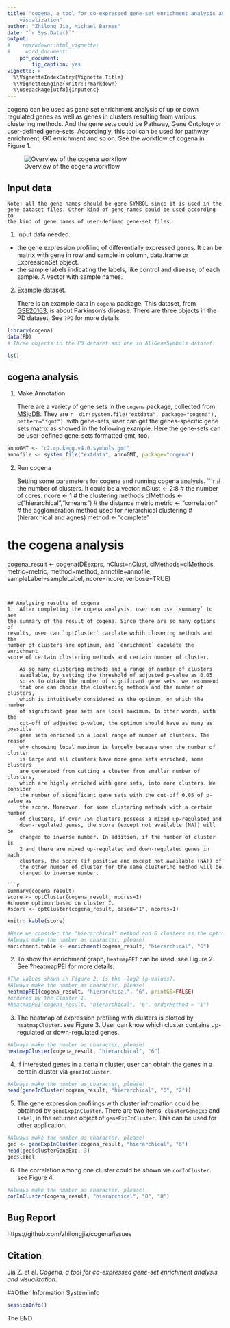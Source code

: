 ```yaml
---
title: "cogena, a tool for co-expressed gene-set enrichment analysis and 
    visualization"
author: "Zhilong Jia, Michael Barnes"
date: "`r Sys.Date()`"
output:
#    rmarkdown::html_vignette:
#     word_document:
    pdf_document:
        fig_caption: yes
vignette: >
  %\VignetteIndexEntry{Vignette Title}
  %\VignetteEngine{knitr::rmarkdown}
  %\usepackage[utf8]{inputenc}
---
```


cogena can be used as gene set enrichment analysis of up or down regulated 
genes as well as genes in clusters resulting from various clustering methods. 
And the gene sets could be Pathway, Gene Ontology or user-defined gene-sets. 
Accordingly, this tool can be used for pathway enrichment, GO enrichment 
and so on. See the workflow of cogena in Figure 1.

![Overview of the cogena workflow](Cogena_workflow.png)

## Input data
    Note: all the gene names should be gene SYMBOL since it is used in the 
    gene dataset files. Other kind of gene names could be used according to 
    the kind of gene names of user-defined gene-set files.

1. Input data needed.

- the gene expression profiling of differentially expressed genes. It can be 
matrix with gene in row and sample in column, data.frame or ExpressionSet 
object.
- the sample labels indicating the labels, like control and disease, of each 
sample. A vector with sample names.

2. Example dataset.

    There is an example data in `cogena` package. This dataset, from 
    [GSE20163](http://www.ncbi.nlm.nih.gov/geo/query/acc.cgi?acc=GSE20163), 
    is about Parkinson's disease. There are three objects in the PD dataset. 
    See `?PD` for more details.

```r
library(cogena)
data(PD)
# Three objects in the PD dataset and one in AllGeneSymbols dataset.
```
```r
ls()
```

## cogena analysis

1.  Make Annotation

    There are a variety of gene sets in the `cogena` package, collected from 
    [MSigDB](http://www.broadinstitute.org/gsea/msigdb/index.jsp). They are 
    `r  dir(system.file("extdata", package="cogena"), pattern="*gmt")`. with 
    gene-sets, user can get the genes-specific gene
    sets matrix as showed in the following example. Here the gene-sets can 
    be user-defined gene-sets formatted gmt, too.

```r
annoGMT <- "c2.cp.kegg.v4.0.symbols.gmt"
annofile <- system.file("extdata", annoGMT, package="cogena")
```

2. Run cogena

    Setting some parameters for cogena and running cogena analysis.
```r
# the number of clusters. It could be a vector.
nClust <- 2:8
# the number of cores.
ncore <- 1
# the clustering methods
clMethods <- c("hierarchical","kmeans")
# the distance metric
metric <- "correlation"
# the agglomeration method used for hierarchical clustering 
#(hierarchical and agnes)
method <- "complete"

# the cogena analysis
cogena_result <- cogena(DEexprs, nClust=nClust, clMethods=clMethods, 
    metric=metric, method=method,  annofile=annofile, 
    sampleLabel=sampleLabel, ncore=ncore, verbose=TRUE)
```


## Analysing results of cogena
1.  After completing the cogena analysis, user can use `summary` to see 
the summary of the result of cogena. Since there are so many options of 
results, user can `optCluster` caculate wchih clusering methods and the 
number of clusters are optimum, and `enrichment` caculate the enrichment 
score of certain clustering methods and certain number of cluster.

    As so many clustering methods and a range of number of clusters 
    available, by setting the threshold of adjusted p-value as 0.05 
    so as to obtain the number of significant gene sets, we recommend
    that one can choose the clustering methods and the number of clusters,
    which is intuitively considered as the optimum, on which the number 
    of significant gene sets are local maximum. In other words, with the 
    cut-off of adjusted p-value, the optimum should have as many as possible 
    gene sets enriched in a local range of number of clusters. The reason 
    why choosing local maximum is largely because when the number of cluster
    is large and all clusters have more gene sets enriched, some clusters 
    are generated from cutting a cluster from smaller number of clusters,
    which are highly enriched with gene sets, into more clusters. We consider 
    the number of significant gene sets with the cut-off 0.05 of p-value as 
    the score. Moreover, for some clustering methods with a certain number 
    of clusters, if over 75% clusters possess a mixed up-regulated and 
    down-regulated genes, the score (except not available (NA)) will be 
    changed to inverse number. In addition, if the number of cluster is 
    2 and there are mixed up-regulated and down-regulated genes in each 
    clusters, the score (if positive and except not available (NA)) of 
    the other number of cluster for the same clustering method will be 
    changed to inverse number.

```r
summary(cogena_result)
score <- optCluster(cogena_result, ncores=1)
#choose optimun based on cluster I.
#score <- optCluster(cogena_result, based="I", ncores=1)
```

```r
knitr::kable(score)
```

```r
#Here we consider the "hierarchical" method and 6 clusters as the optimum.
#Always make the number as character, please!
enrichment.table <- enrichment(cogena_result, "hierarchical", "6")
```

2.  To show the enrichment graph, `heatmapPEI` can be used. see Figure 2. 
    See ?heatmapPEI for more details.

```r
#The values shown in Figure 2. is the -log2 (p-values).
#Always make the number as character, please!
heatmapPEI(cogena_result, "hierarchical", "6", printGS=FALSE)
#ordered by the Cluster I.
#heatmapPEI(cogena_result, "hierarchical", "6", orderMethod = "I")
```

3.  The heatmap of expression profiling with clusters is plotted by 
    `heatmapCluster`. see Figure 3. User can know which cluster contains
    up-regulated or down-regulated genes.

```r
#Always make the number as character, please!
heatmapCluster(cogena_result, "hierarchical", "6")
```

4.  If interested genes in a certain cluster, user can obtain the genes in 
    a certain cluster via `geneInCluster`.
```r
#Always make the number as character, please!
head(geneInCluster(cogena_result, "hierarchical", "6", "2"))
```

5.  The gene expression profilings with cluster infromation could be 
    obtained by `geneExpInCluster`. There are two items, `clusterGeneExp` 
    and `label`, in the returned object of `geneExpInCluster`. This can 
    be used for other application.
```r
#Always make the number as character, please!
gec <- geneExpInCluster(cogena_result, "hierarchical", "6")
head(gec$clusterGeneExp, 3)
gec$label
```

6. The correlation among one cluster could be shown via `corInCluster`. 
    see Figure 4.
```r
#Always make the number as character, please!
corInCluster(cogena_result, "hierarchical", "8", "8")
```

## Bug Report
https://github.com/zhilongjia/cogena/issues

## Citation
Jia Z. et al. *Cogena, a tool for co-expressed gene-set enrichment 
analysis and visualization*.

##Other Information
System info
```r
sessionInfo()
```
The END
